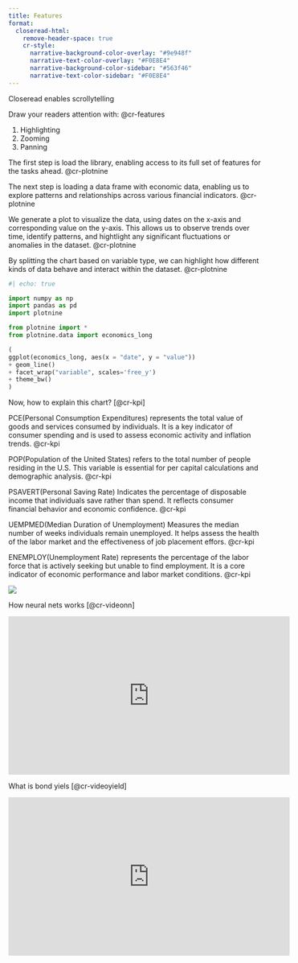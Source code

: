 ```yaml
---
title: Features
format:
  closeread-html:
    remove-header-space: true
    cr-style:
      narrative-background-color-overlay: "#9e948f"
      narrative-text-color-overlay: "#F0E8E4"
      narrative-background-color-sidebar: "#563f46"
      narrative-text-color-sidebar: "#F0E8E4"
---
```


:::{.cr-section}

Closeread enables scrollytelling

Draw your readers attention with: @cr-features

::: {#cr-features}
1. Highlighting
2. Zooming
3. Panning
:::

The first step is load the library, enabling access to its full set of features for the tasks ahead. [@cr-plotnine]{highlight="1-5"}

The next step is loading a data frame with economic data, enabling us to explore patterns and relationships across various financial indicators. [@cr-plotnine]{highlight="6"}

We generate a plot to visualize the data, using dates on the x-axis and corresponding value on the y-axis. This allows us to observe trends over time, identify patterns, and hightlight any significant fluctuations or anomalies in the dataset. [@cr-plotnine]{highlight="9"}

By splitting the chart based on variable type, we can highlight how different kinds of data behave and interact within the dataset. [@cr-plotnine]{highlight="11"}

:::{#cr-plotnine}
```python
#| echo: true

import numpy as np
import pandas as pd
import plotnine

from plotnine import *
from plotnine.data import economics_long

(
ggplot(economics_long, aes(x = "date", y = "value"))
+ geom_line()
+ facet_wrap("variable", scales='free_y')
+ theme_bw()
)
```

:::

Now, how to explain this chart? [@cr-kpi]


PCE(Personal Consumption Expenditures) represents the total value of goods and services consumed by individuals. It is a key indicator of consumer spending and is used to assess economic activity and inflation trends. [@cr-kpi]{pan-to="60%,50%" scale-by="2"}

POP(Population of the United States) refers to the total number of people residing in the U.S. This variable is essential for per capital calculations and demographic analysis. [@cr-kpi]{pan-to="-20%,50%" scale-by="2"} 

PSAVERT(Personal Saving Rate) Indicates the percentage of disposable income that individuals save rather than spend. It reflects consumer financial behavior and economic confidence. [@cr-kpi]{pan-to="-80%,50%" scale-by="2"}

UEMPMED(Median Duration of Unemployment) Measures the median number of weeks individuals remain unemployed. It helps assess the health of the labor market and the effectiveness of job placement effors. [@cr-kpi]{pan-to="50%,-40%" scale-by="2"}

ENEMPLOY(Unemployment Rate) represents the percentage of the labor force that is actively seeking but unable to find employment. It is a core indicator of economic performance and labor market conditions. [@cr-kpi]{pan-to="-20%,-40%" scale-by="2"}

:::{#cr-kpi}
![](python_closeread_files/figure-html/cell-2-output-1.png)
:::


How neural nets works [@cr-videonn]


:::{#cr-videonn}

<iframe width="560" height="315" src="https://www.youtube.com/embed/aircAruvnKk?si=Iasvkb9DoNepM9Lf" title="YouTube video player" frameborder="0" allow="accelerometer; autoplay; clipboard-write; encrypted-media; gyroscope; picture-in-picture; web-share" referrerpolicy="strict-origin-when-cross-origin" allowfullscreen></iframe>

:::


What is bond yiels [@cr-videoyield]

:::{#cr-videoyield}

<iframe width="560" height="315" src="https://www.youtube.com/embed/WQhowJQoIag?si=ocrbTPHwFgl9pCTl" title="YouTube video player" frameborder="0" allow="accelerometer; autoplay; clipboard-write; encrypted-media; gyroscope; picture-in-picture; web-share" referrerpolicy="strict-origin-when-cross-origin" allowfullscreen></iframe>

:::


:::